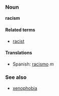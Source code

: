 ===Noun===
'''racism'''

====Related terms====
*[[racist]]

====Translations====
*Spanish: [[racismo]] ''m''

===See also===
*[[xenophobia]]